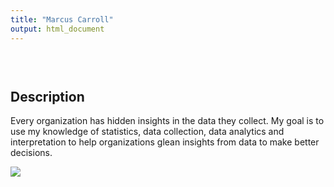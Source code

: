 ```yaml
---
title: "Marcus Carroll"
output: html_document
---
```


<style type="text/css">
.title {
  display: none;
}

#getting-started img {
  margin-right: 10px;
}

</style>

<div class="row" style="padding-top: 30px;">
<div class="col-sm-6">

# **Description**

Every organization has hidden insights in the data they collect.
My goal is to use my knowledge of statistics, data collection, data analytics and interpretation to help organizations glean insights from data to make better decisions.



</div>
<div class="col-sm-6">



![](images/logo.png)
</a>
</div>
